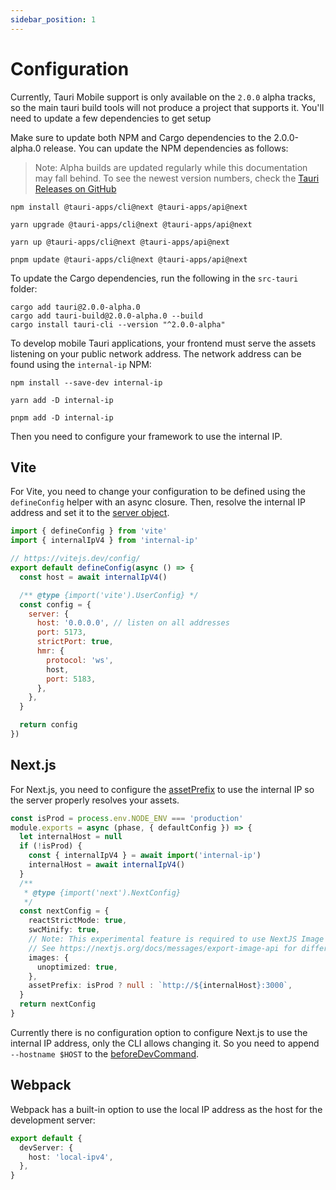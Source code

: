 ```yaml
---
sidebar_position: 1
---
```



# Configuration

Currently, Tauri Mobile support is only available on the `2.0.0` alpha tracks, so the main tauri build tools will not produce a project that supports it. You'll need to update a few dependencies to get setup

Make sure to update both NPM and Cargo dependencies to the 2.0.0-alpha.0 release. You can update the NPM dependencies as follows:

> Note: Alpha builds are updated regularly while this documentation may fall behind. To see the newest version numbers, check the [Tauri Releases on GitHub]

<Tabs groupId="package-manager">
  <TabItem value="npm">

```shell
npm install @tauri-apps/cli@next @tauri-apps/api@next
```

  </TabItem>
  <TabItem value="Yarn Classic">

```shell
yarn upgrade @tauri-apps/cli@next @tauri-apps/api@next
```

  </TabItem>
  <TabItem value="Yarn Berry">

```shell
yarn up @tauri-apps/cli@next @tauri-apps/api@next
```

  </TabItem>
  <TabItem value="pnpm">

```shell
pnpm update @tauri-apps/cli@next @tauri-apps/api@next
```

  </TabItem>
</Tabs>

To update the Cargo dependencies, run the following in the `src-tauri` folder:

```shell
cargo add tauri@2.0.0-alpha.0
cargo add tauri-build@2.0.0-alpha.0 --build
cargo install tauri-cli --version "^2.0.0-alpha"
```

To develop mobile Tauri applications, your frontend must serve the assets listening on your public network address.
The network address can be found using the `internal-ip` NPM:

<Tabs groupId="package-manager">
  <TabItem value="npm">

```shell
npm install --save-dev internal-ip
```

  </TabItem>

  <TabItem value="Yarn">

```shell
yarn add -D internal-ip
```

  </TabItem>

  <TabItem value="pnpm">

```shell
pnpm add -D internal-ip
```

  </TabItem>
</Tabs>

Then you need to configure your framework to use the internal IP.

## Vite

For Vite, you need to change your configuration to be defined using the `defineConfig` helper with an async closure.
Then, resolve the internal IP address and set it to the [server object][vite server].

```javascript title=vite.config.js
import { defineConfig } from 'vite'
import { internalIpV4 } from 'internal-ip'

// https://vitejs.dev/config/
export default defineConfig(async () => {
  const host = await internalIpV4()

  /** @type {import('vite').UserConfig} */
  const config = {
    server: {
      host: '0.0.0.0', // listen on all addresses
      port: 5173,
      strictPort: true,
      hmr: {
        protocol: 'ws',
        host,
        port: 5183,
      },
    },
  }

  return config
})
```

## Next.js

For Next.js, you need to configure the [assetPrefix] to use the internal IP so the server properly resolves your assets.

```typescript title=next.config.js
const isProd = process.env.NODE_ENV === 'production'
module.exports = async (phase, { defaultConfig }) => {
  let internalHost = null
  if (!isProd) {
    const { internalIpV4 } = await import('internal-ip')
    internalHost = await internalIpV4()
  }
  /**
   * @type {import('next').NextConfig}
   */
  const nextConfig = {
    reactStrictMode: true,
    swcMinify: true,
    // Note: This experimental feature is required to use NextJS Image in SSG mode.
    // See https://nextjs.org/docs/messages/export-image-api for different workarounds.
    images: {
      unoptimized: true,
    },
    assetPrefix: isProd ? null : `http://${internalHost}:3000`,
  }
  return nextConfig
}
```

Currently there is no configuration option to configure Next.js to use the internal IP address, only the CLI allows changing it.
So you need to append `--hostname $HOST` to the [beforeDevCommand].

## Webpack

Webpack has a built-in option to use the local IP address as the host for the development server:

```typescript title=webpack.config.js
export default {
  devServer: {
    host: 'local-ipv4',
  },
}
```

[vite server]: https://vitejs.dev/config/server-options.html
[assetprefix]: https://nextjs.org/docs/api-reference/next.config.js/cdn-support-with-asset-prefix
[beforedevcommand]: ../../api/config.md#buildconfig.beforedevcommand
[tauri releases on github]: https://github.com/tauri-apps/tauri/releases
